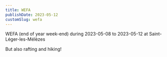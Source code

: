 ```yaml
---
title: WEFA
publishDate: 2023-05-12
customSlug: wefa
---
```


WEFA (end of year week-end) during 2023-05-08 to 2023-05-12 at Saint-Léger-les-Mélèzes

But also rafting and hiking!

